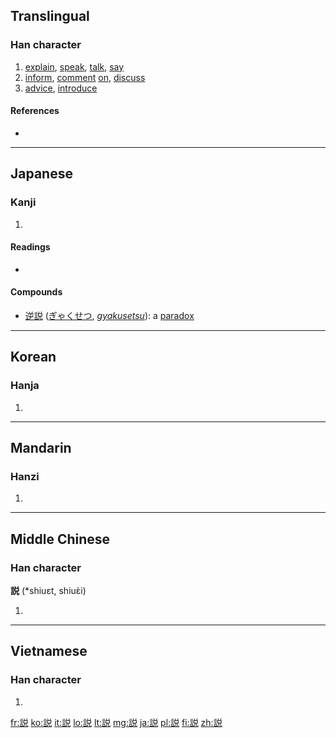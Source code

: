 {{also|說|说|講}}<!-- may be replaced by zh-forms -->
==Translingual==
{{stroke order|stroke=animate}}
{{ja-forms|説|[[说]]|[[說]]}}

===Han character===
{{Han char|rn=149|rad=言|as=07|sn=14|four=|canj=X卜口金口 (XYRCR), 卜口金口山 (YRCRU)}}

# [[explain]], [[speak]], [[talk]], [[say]]
# [[inform]], [[comment]] [[on]], [[discuss]]
# [[advice]], [[introduce]]

====References====
* {{Han ref|kx=1165.051|dkj=35556|hdz=63979.030|uh=8AAC|ud=35500|bh=90E0|bd=37088}}

----

==Japanese==
===Kanji===
{{ja-kanji|grade=4|rs=言07}}

# {{defn|lang=ja|sort=言07}}

====Readings====
* {{ja-readings|on=[[せつ]] (setsu), [[ぜい]] (zei), [[えつ]] (etsu)|kun=[[とく]] (toku), [[よろこぶ]] (yorokobu)}}

====Compounds====
* [[逆説]] ([[ぎゃくせつ]], ''[[gyakusetsu]]''): a [[paradox]]

----

==Korean==

===Hanja===
{{ko-hanja|hangeul=[[설]], [[세]], 열|eumhun=|rv=seol, se, yeol|mr=sŏl, se, yŏl|y=sel, sey, yel}}

# {{defn|lang=ko|sort=言07}}

----

==Mandarin==

===Hanzi===
{{cmn-hanzi|sim=说|pin=[[shuō]] ([[shuo1]])|wg=shuo<sup>1</sup>}}

# {{defn|lang=cmn|sort=言07}}

----

==Middle Chinese==

===Han character===
'''説''' (*shiuɛt, shiuɛ̀i)<!--note: asterisk indicates that this character appears more than four times in the Tang Dynasty corpus of literature-->

# {{defn|lang=zhx-mid}}

----

==Vietnamese==

===Han character===
{{vi-hantu|[[thuyết]], [[thót]], [[thốt]]|rs=言07}}

# {{defn|lang=vi|sort=言07}}

[[fr:説]]
[[ko:説]]
[[it:説]]
[[lo:説]]
[[lt:説]]
[[mg:説]]
[[ja:説]]
[[pl:説]]
[[fi:説]]
[[zh:説]]